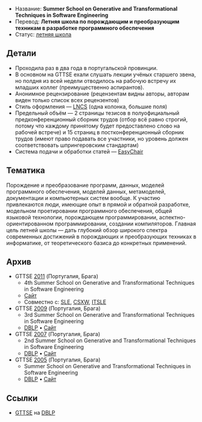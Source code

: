 * Название: '''Summer School on Generative and Transformational Techniques in Software Engineering'''
* Перевод: '''Летняя школа по порождающим и преобразующим техникам в разработке программного обеспечения'''
* Статус: [[Summer School|летняя школа]]

== Детали ==
* Проходила раз в два года в португальской провинции.
* В основном на GTTSE ехали слушать лекции учёных старшего звена, но полдня из всей недели отводилось на рабочую встречу их младших коллег (преимущественно аспирантов).
* Анонимное рецензирование (рецензентам видны авторы, авторам виден только список всех рецензентов)
* Стиль оформления — [[LNCS]] (одна колонка, большие поля)
* Предельный объём — 2 страницы тезисов в полуофициальный предконференционный сборник трудов (отбор всё равно строгий, потому что каждому принятому будет предоставлено слово на рабочей встрече) и 15 страниц в постконференционный сборник трудов (имеют право подавать все участники, но уровень должен соответствовать шпрингеровским стандартам)
* Система подачи и обработки статей — [[EasyChair]]

== Тематика ==
Порождение и преобразование программ, данных, моделей программного обеспечения, моделей данных, метамоделей, документации и компьютерных систем вообще. К участию привлекаются люди, имеющие опыт в прямой и обратной разработке, модельном проетировании программного обеспечения, общей языковой технологии, порождающем программировании, аспектно-ориентированном программировании, создании компиляторов. Главная цель летней школы — дать глубокий обзор широкого спектра современных достижений в порождающих и преобразующих техниках в информатике, от теоретического базиса до конкретных применений.

== Архив ==
* GTTSE [[2011]] (Португалия, Брага)
** 4th Summer School on Generative and Transformational Techniques in Software Engineering
** [http://gttse.wikidot.com/2011 Сайт]
** Совместно с: [[SLE]], [[CSXW]], [[ITSLE]]
* GTTSE [[2009]] (Португалия, Брага)
** 3rd Summer School on Generative and Transformational Techniques in Software Engineering
** [http://dblp.uni-trier.de/db/conf/gttse/gttse2009.html DBLP] • [http://gttse.wikidot.com/2009 Сайт]
* GTTSE [[2007]] (Португалия, Брага)
** 2nd Summer School on Generative and Transformational Techniques in Software Engineering
** [http://dblp.uni-trier.de/db/conf/gttse/gttse2007.html DBLP] • [http://www.di.uminho.pt/GTTSE2007 Сайт]
* GTTSE [[2005]] (Португалия, Брага)
** Summer School on Generative and Transformational Techniques in Software Engineering
** [http://dblp.uni-trier.de/db/conf/gttse/gttse2006.html DBLP] • [http://www.di.uminho.pt/GTTSE2005 Сайт]

== Ссылки ==
* [http://dblp.uni-trier.de/db/conf/gttse/ GTTSE] на [[DBLP]]
